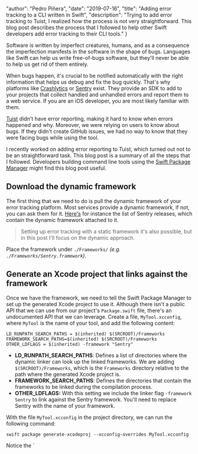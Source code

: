 
  "author": "Pedro Piñera",
  "date": "2019-07-16",
  "title": "Adding error tracking to a CLI written in Swift",
  "description": "Trying to add error tracking to Tuist, I realized how the process is not very straightforward. This blog post describes the process that I followed to help other Swift developers add error tracking to their CLI tools."
}




Software is written by imperfect creatures,
humans,
and as a consequence the imperfection manifests in the software in the shape of bugs.
Languages like Swift can help us write free-of-bugs software,
but they'll never be able to help us get rid of them entirely.

When bugs happen,
it's crucial to be notified automatically with the right information that helps us debug and fix the bug quickly.
That's why platforms like [Crashlytics](https://try.crashlytics.com/) or [Sentry](https://sentry.io) exist.
They provide an SDK to add to your projects that collect handled and unhandled errors and report them to a web service.
If you are an iOS developer,
you are most likely familiar with them.

[Tuist](https://tuist.io) didn't have error reporting,
making it hard to know when errors happened and why.
Moreover,
we were relying on users to know about bugs.
If they didn't create GitHub issues,
we had no way to know that they were facing bugs while using the tool.

I recently worked on adding error reporting to Tuist,
which turned out not to be an straightforward task.
This blog post is a summary of all the steps that I followed.
Developers building command line tools using the [Swift Package Manager](https://swift.org/package-manager/) might find this blog post useful.

## Download the dynamic framework

The first thing that we need to do is pull the dynamic framework of your error tracking platform.
Most services provide a dynamic framework,
if not,
you can ask them for it.
[Here's](https://github.com/getsentry/sentry-cocoa/releases) for instance the list of Sentry releases,
which contain the dynamic framework attached to it.

> Setting up error tracking with a static framework it's also possible, but in this post I'll focus on the dynamic approach.

Place the framework under `./Frameworks/` _(e.g. `./Frameworks/Sentry.framework`)_.

## Generate an Xcode project that links against the framework

Once we have the framework,
we need to tell the Swift Package Manager to set up the generated Xcode project to use it.
Although there isn't a public API that we can use from our project's `Package.swift` file,
there's an undocumented API that we can leverage.
Create a file, `MyTool.xcconfig`,
where `MyTool` is the name of your tool,
and add the following content:

```
LD_RUNPATH_SEARCH_PATHS = $(inherited) $(SRCROOT)/Frameworks
FRAMEWORK_SEARCH_PATHS=$(inherited) $(SRCROOT)/Frameworks
OTHER_LDFLAGS = $(inherited) -framework "Sentry"
```

- **LD_RUNPATH_SEARCH_PATHS**: Defines a list of directories where the dynamic linker can look up the linked frameworks. We are adding `$(SRCROOT)/Frameworks`, which is the `Frameworks` directory relative to the path where the generated Xcode project is.
- **FRAMEWORK_SEARCH_PATHS**: Defines the directories that contain the frameworks to be linked during the compilation process.
- **OTHER_LDFLAGS:** With this setting we include the linker flag `-framework Sentry` to link against the Sentry framework. You'll need to replace Sentry with the name of your framework.

With the file `MyTool.xcconfig` in the project directory, we can run the following command:

```
swift package generate-xcodeproj --xcconfig-overrides MyTool.xcconfig
```

Notice the `
